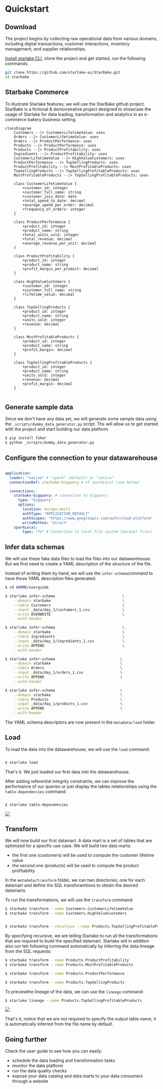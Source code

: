 
# Quickstart




## Download 


The project begins by collecting raw operational data from various domains, including digital transactions, customer interactions, inventory management,
and supplier relationships.

[Install starlake CLI](setup/install),  clone the project and get started, run the following commands:

```bash
git clone https://github.com/starlake-ai/StarBake.git
cd starbake
```


## Starbake Commerce

To illustrate Starlake features, we will use the StarBake github project.
StarBake is a fictional & demonstrative project designed to showcase the usage of Starlake for data loading, transformation and analytics
in an e-commerce bakery business setting.




```mermaid
classDiagram
    Customers --|> CustomerLifetimeValue: uses
    Orders --|> CustomerLifetimeValue: uses
    Orders --|> ProductPerformance: uses
    Products --|> ProductPerformance: uses
    Products --|> ProductProfitability: uses
    Ingredients --|> ProductProfitability: uses
    CustomerLifetimeValue --|> HighValueCustomers: uses
    ProductPerformance --|> TopSellingProducts: uses
    ProductProfitability --|> MostProfitableProducts: uses
    TopSellingProducts --|> TopSellingProfitableProducts: uses
    MostProfitableProducts --|> TopSellingProfitableProducts: uses

    class CustomerLifetimeValue {
        +customer_id: integer
        +customer_full_name: string
        +customer_join_date: date
        +total_spend_to_date: decimal
        +average_spend_per_order: decimal
        +frequency_of_orders: integer
    }

    class ProductPerformance {
        +product_id: integer
        +product_name: string
        +total_units_sold: integer
        +total_revenue: decimal
        +average_revenue_per_unit: decimal
    }

    class ProductProfitability {
        +product_id: integer
        +product_name: string
        +profit_margin_per_product: decimal
    }

    class HighValueCustomers {
        +customer_id: integer
        +customer_full_name: string
        +lifetime_value: decimal
    }

    class TopSellingProducts {
        +product_id: integer
        +product_name: string
        +units_sold: integer
        +revenue: decimal
    }

    class MostProfitableProducts {
        +product_id: integer
        +product_name: string
        +profit_margin: decimal
    }

    class TopSellingProfitableProducts {
        +product_id: integer
        +product_name: string
        +units_sold: integer
        +revenue: decimal
        +profit_margin: decimal
    }


```

## Generate sample data
Since we don't have any data yet, we will generate some sample data using the `_scripts/dummy_data_generator.py` script.
Ths will allow us to get started with the project and start building our data platform.

```bash
$ pip install faker
$ python _scripts/dummy_data_generator.py
```


## Configure the connection to your datawarehouse

```yaml

application:
  loader: "native" # "spark" (default) or "native"
  connectionRef: starbake-bigquery # of sparkLocal (see below)

  connections:
    starbake-bigquery: # connection to bigquery
      type: "bigquery"
      options:
        location: europe-west1
        authType: "APPLICATION_DEFAULT"
        authScopes: "https://www.googleapis.com/auth/cloud-platform"
        writeMethod: "direct"
    sparkLocal:
        type: "fs" # Connection to local file system (parquet files)
```

## Infer data schemas
We will use these fake data files to load the files into our datawarehouse. But we first need to create a YAML description of the structure of the file.

Instead of writing them by hand, we will use the `infer-schema`command to have those YAML description files generated:

```bash
$ cd $HOME/userguide

$ starlake infer-schema                               \
    --domain starbake                                 \
    --table Customers                                 \
    --input _data/day_1/customers_1.csv               \
    --write OVERWRITE                                 \
    --with-header

$ starlake infer-schema                               \
    --domain starbake                                 \
    --table Ingredients                               \
    --input _data/day_1/ingredients_1.csv             \
    --write APPEND                                    \
    --with-header

$ starlake infer-schema                              \
    --domain starbake                                \
    --table Orders                                   \
    --input _data/day_1/orders_1.csv                 \
    --write APPEND                                   \
    --with-header

$ starlake infer-schema                              \
    --domain starbake                                \
    --table Products                                 \
    --input _data/day_1/products_1.csv               \
    --write APPEND                                   \
    --with-header

```

The YAML schema descriptors are now present in the `metadata/load` folder

## Load

To load the data into the datawarehouse, we will use the `load` command:

```bash

$ starlake load

```

That's it. We just loaded our first data into the datawarehouse.

After adding referential integrity constraints, we can improve the performance of our queries or just display 
the tables relationships using the `table-dependencies` command:

```bash

$ starlake table-dependencies

```

![](/img/quickstart/starbake-constraints.png)


## Transform

We will now build our first datamart. A data mart is a set of tables that are optimized for a specific use case.
We will build two data marts:
- the first one (customers) will be used to compute the customer lifetime value
- the second one (products) will be used to compute the product profitability

In the `metadata/transform` folder, we can two directories, one for each datamart and define the SQL transforamtions to obtain the desired datamarts.



To run the transformations, we will use the `transform` command:

```bash
$ starbake transform --name Customers.CustomerLifetimeValue 
$ starbake transform --name Customers.HighValueCustomers 


$ starbake transform --recursive --name Products.TopSellingProfitableProducts 

```

By specifying recursive, we are telling Starlake to run all the transformations that are required to build the specified datamart.
Starlake will in addition also run teh following command automatically by inferring the data lineage from the SQL requests:

```bash
$ starbake transform --name Products.ProductProfitability 
$ starbake transform --name Products.MostProfitableProducts 

$ starbake transform --name Products.ProductPerformance 

$ starbake transform --name Products.TopSellingProducts 
```



To previewthe lineage of the data, we can use the `lineage` command:

```bash
$ starlake lineage --name Products.TopSellingProfitableProducts
```

![](/img/quickstart/starbake-tasks-deps.png)


That's it, notice that we are not required to specify the output table name, it is automatically inferred from the file name by default.


## Going further
Check the user guide to see how you can easily:
- schedule the data loading and transformation tasks
- monitor the data platform
- run the data quality checks
- expose your data catalog and data marts to your data consumers through a website
